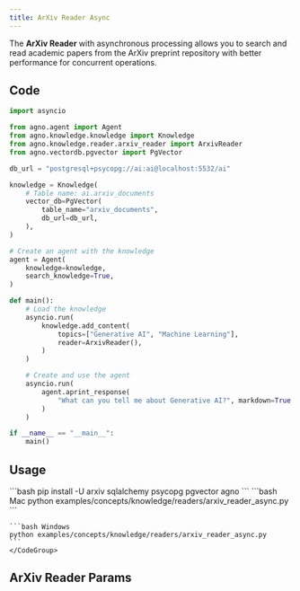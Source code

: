 ```yaml
---
title: ArXiv Reader Async
---
```


The **ArXiv Reader** with asynchronous processing allows you to search and read academic papers from the ArXiv preprint repository with better performance for concurrent operations.

## Code

```python examples/concepts/knowledge/readers/arxiv_reader_async.py
import asyncio

from agno.agent import Agent
from agno.knowledge.knowledge import Knowledge
from agno.knowledge.reader.arxiv_reader import ArxivReader
from agno.vectordb.pgvector import PgVector

db_url = "postgresql+psycopg://ai:ai@localhost:5532/ai"

knowledge = Knowledge(
    # Table name: ai.arxiv_documents
    vector_db=PgVector(
        table_name="arxiv_documents",
        db_url=db_url,
    ),
)

# Create an agent with the knowledge
agent = Agent(
    knowledge=knowledge,
    search_knowledge=True,
)

def main():
    # Load the knowledge
    asyncio.run(
        knowledge.add_content(
            topics=["Generative AI", "Machine Learning"],
            reader=ArxivReader(),
        )
    )

    # Create and use the agent
    asyncio.run(
        agent.aprint_response(
            "What can you tell me about Generative AI?", markdown=True
        )
    )

if __name__ == "__main__":
    main()
```

## Usage

<Steps>
  <Snippet file="create-venv-step.mdx" />

  <Step title="Install libraries">
    ```bash
    pip install -U arxiv sqlalchemy psycopg pgvector agno
    ```
  </Step>

  <Snippet file="run-pgvector-step.mdx" />

  <Step title="Run Agent">
    <CodeGroup>
    ```bash Mac
    python examples/concepts/knowledge/readers/arxiv_reader_async.py
    ```

    ```bash Windows
    python examples/concepts/knowledge/readers/arxiv_reader_async.py
    ```
    </CodeGroup>
  </Step>
</Steps>

## ArXiv Reader Params

<Snippet file="arxiv-reader-reference.mdx" />
